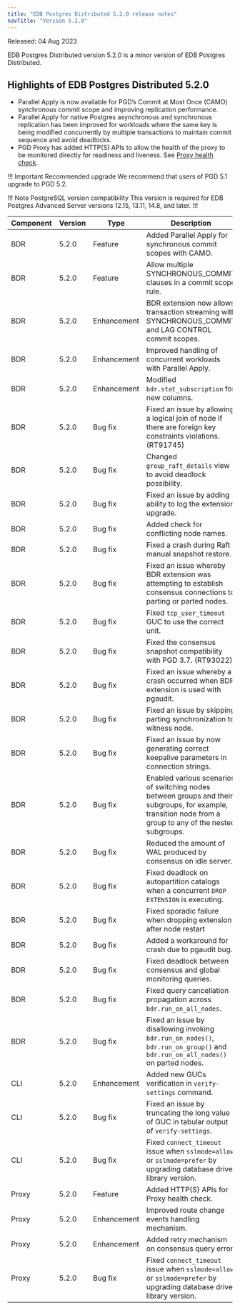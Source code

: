 ```yaml
---
title: "EDB Postgres Distributed 5.2.0 release notes"
navTitle: "Version 5.2.0"
---
```


Released: 04 Aug 2023

EDB Postgres Distributed version 5.2.0 is a minor version of EDB Postgres Distributed.

## Highlights of EDB Postgres Distributed 5.2.0

* Parallel Apply is now available for PGD’s Commit at Most Once (CAMO) synchronous commit scope and improving replication performance.
* Parallel Apply for native Postgres asynchronous and synchronous replication has been improved for workloads where the same key is being modified concurrently by multiple transactions to maintain commit sequence and avoid deadlocks.
* PGD Proxy has added HTTP(S) APIs to allow the health of the proxy to be monitored directly for readiness and liveness. See [Proxy health check](../routing/proxy/#proxy-health-check).

!!! Important Recommended upgrade
    We recommend that users of PGD 5.1 upgrade to PGD 5.2.

!!! Note PostgreSQL version compatibility
This version is required for EDB Postgres Advanced Server versions 12.15, 13.11, 14.8, and later.
!!!


| Component | Version | Type            | Description  |
|-----------|---------|-----------------|--------------|
| BDR       | 5.2.0   | Feature         | Added Parallel Apply for synchronous commit scopes with CAMO. |
| BDR       | 5.2.0   | Feature         | Allow multiple SYNCHRONOUS_COMMIT clauses in a commit scope rule. |
| BDR       | 5.2.0   | Enhancement     | BDR extension now allows transaction streaming with SYNCHRONOUS_COMMIT and LAG CONTROL commit scopes. |
| BDR       | 5.2.0   | Enhancement     | Improved handling of concurrent workloads with Parallel Apply. |
| BDR       | 5.2.0   | Enhancement     | Modified `bdr.stat_subscription` for new columns. |
| BDR       | 5.2.0   | Bug fix         | Fixed an issue by allowing a logical join of node if there are foreign key constraints violations. (RT91745) |
| BDR       | 5.2.0   | Bug fix         | Changed `group_raft_details` view to avoid deadlock possibility. |
| BDR       | 5.2.0   | Bug fix         | Fixed an issue by adding ability to log the extension upgrade. |
| BDR       | 5.2.0   | Bug fix         | Added check for conflicting node names. |
| BDR       | 5.2.0   | Bug fix         | Fixed a crash during Raft manual snapshot restore. |
| BDR       | 5.2.0   | Bug fix         | Fixed an issue whereby BDR extension was attempting to establish consensus connections to parting or parted nodes. |
| BDR       | 5.2.0   | Bug fix         | Fixed `tcp_user_timeout` GUC to use the correct unit. |
| BDR       | 5.2.0   | Bug fix         | Fixed the consensus snapshot compatibility with PGD 3.7. (RT93022) |
| BDR       | 5.2.0   | Bug fix         | Fixed an issue whereby a crash occurred when BDR extension is used with pgaudit. |
| BDR       | 5.2.0   | Bug fix         | Fixed an issue by skipping parting synchronization to witness node. |
| BDR       | 5.2.0   | Bug fix         | Fixed an issue by now generating correct keepalive parameters in connection strings. |
| BDR       | 5.2.0   | Bug fix         | Enabled various scenarios of switching nodes between groups and their subgroups, for example, transition node from a group to any of the nested subgroups.|
| BDR       | 5.2.0   | Bug fix         | Reduced the amount of WAL produced by consensus on idle server. |
| BDR       | 5.2.0   | Bug fix         | Fixed deadlock on autopartition catalogs when a concurrent `DROP EXTENSION` is executing. |
| BDR       | 5.2.0   | Bug fix         | Fixed sporadic failure when dropping extension after node restart |
| BDR       | 5.2.0   | Bug fix         | Added a workaround for crash due to pgaudit bug. |
| BDR       | 5.2.0   | Bug fix         | Fixed deadlock between consensus and global monitoring queries. |
| BDR       | 5.2.0   | Bug fix         | Fixed query cancellation propagation across `bdr.run_on_all_nodes`. |
| BDR       | 5.2.0   | Bug fix         | Fixed an issue by disallowing invoking `bdr.run_on_nodes()`, `bdr.run_on_group()` and `bdr.run_on_all_nodes()` on parted nodes. |
| CLI       | 5.2.0   | Enhancement     | Added new GUCs verification in `verify-settings` command. |
| CLI       | 5.2.0   | Bug fix         | Fixed an issue by truncating the long value of GUC in tabular output of `verify-settings`. |
| CLI       | 5.2.0   | Bug fix         | Fixed `connect_timeout` issue when `sslmode=allow` or `sslmode=prefer` by upgrading database driver library version.  |
| Proxy     | 5.2.0   | Feature         | Added HTTP(S) APIs for Proxy health check. |
| Proxy     | 5.2.0   | Enhancement     | Improved route change events handling mechanism. |
| Proxy     | 5.2.0   | Enhancement     | Added retry mechanism on consensus query error. |
| Proxy     | 5.2.0   | Bug fix         | Fixed `connect_timeout` issue when `sslmode=allow` or `sslmode=prefer` by upgrading database driver library version.  |

